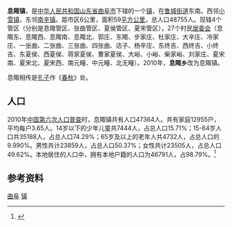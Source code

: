 {{中国乡级行政区
|景观照片文件名 = Qufudong Railway Station 2015.08.16 12-24-12.jpg
|景观照片描述 = [[曲阜东站|曲阜东站]]
|汉语拼音 = 
|其他语言 = 
|其他语言名称 = 
|旧称 = 韩家庄、息陬村
|地名出处 = 
|位置图文件名 = 
|位置图描述 = 
|自定义图片= 
|建置时间 = 
|政府驻地 = 
|毗邻 = 
|总面积 = 59km²
|总人口 = 
|总人口年份 = 
|户籍人口 = 48755人
|户籍人口年份 = 
|常住人口 = 
|常住人口年份 = 
|人口密度 = 
|GDP = 
|GDP年份 = 
|邮政编码 = 
|电话区号 = 537
|官方网站 = 
|网站名称 = 
|37/08/81/109/000}}
'''息陬镇'''，是[[中华人民共和国|中华人民共和国]][[山东省|山东省]][[曲阜市|曲阜市]]下辖的一个[[镇_(中华人民共和国)|镇]]，在[[鲁城街道|鲁城街道]]东南。西邻[[小雪镇|小雪镇]]，东邻[[南辛镇|南辛镇]]。距市区6公里，面积59[[平方公里|平方公里]]，总人口48755人。现辖4个管区（分别是息陬管区、张曲管区、夏侯管区、夏宋管区），27个村民[[居委会|居委会]]（息陬东、息陬西、息陬南、息陬北、郭庄、东陬、步家庄、杜家庄、大辛庄、冷家庄、一张曲、二张曲、三张曲、四张曲、店子、杨辛庄、东终吉、西终吉、小终吉、东夏侯、西夏侯、蒋家夏侯、曹家夏侯、大峪、小峪、柴家峪、刘家庄、夏宋南、夏宋北、夏宋西、南元疃、中元疃、北无疃）。2010年，'''息陬乡'''改为息陬镇。

息陬相传是[[孔子|孔子]]作《[[春秋_(书)|春秋]]》处。
== 人口 ==

2010年[[中国第六次人口普查|中国第六次人口普查]]时，息陬镇共有人口47364人。共有家庭12955户，平均每户3.65人。14岁以下的少年儿童共7444人，占总人口15.71%；15-64岁人口共35188人，占总人口74.29%；65岁及以上的老年人共4732人，占总人口的9.990%。男性共计23859人，占总人口50.37%；女性共计23505人，占总人口49.62%。本地居住的人口中，拥有本地户籍的人口为46791人，占98.79%。<ref name="人口普查2010">{{cite book| title =《中国2010年人口普查分乡、镇、街道资料》| author1 =中国国务院人口普查办公室| author2 =中国国家统计局人口就业统计司| year =2010| website =| page =表15 山东省乡、镇、街道人口| format =|}}</ref>
==参考资料==
{{reflist}}

{{山东小作品}}
{{曲阜市行政区划}}

[[Category:济宁行政区划|曲阜]]
[[Category:曲阜市行政区划|镇]]